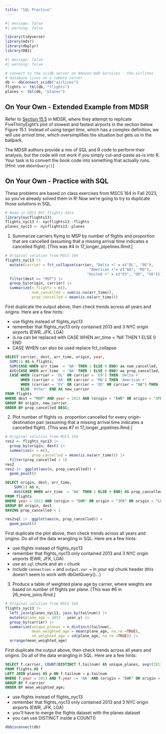 ```yaml
---
title: "SQL Practice"
---
```

  
```r
#| message: false
#| warning: false

library(tidyverse)
library(mdsr)
library(dbplyr)
library(DBI)
```

```r
#| message: false
#| warning: false

# connect to the scidb server on Amazon Web Services - the airlines 
# database lives on a remote server
db <- dbConnect_scidb("airlines")
flights <- tbl(db, "flights")
planes <- tbl(db, "planes")
```


## On Your Own - Extended Example from MDSR

Refer to [Section 15.5](https://mdsr-book.github.io/mdsr2e/ch-sql.html#sec:ft8-flights) in MDSR, where they attempt to replicate FiveThirtyEight's plot of slowest and fastest airports in the section below Figure 15.1.  Instead of using *target time*, which has a complex definition, we will use *arrival time*, which oversimplifies the situation but gets us in the ballpark.

The MDSR authors provide a mix of SQL and R code to perform their analysis, but the code will not work if you simply cut-and-paste as-is into R.  Your task is to convert the book code into something that actually runs.  [Hint: use `dbGetQuery()`]


## On Your Own - Practice with SQL

These problems are based on class exercises from MSCS 164 in Fall 2023, so you've already solved them in R!  Now we're going to try to duplicate those solutions in SQL.

```r
# Read in 2013 NYC flights data
library(nycflights13)
flights_nyc13 <- nycflights13::flights
planes_nyc13 <- nycflights13::planes
```


1. Summarize carriers flying to MSP by number of flights and proportion that are cancelled (assuming that a missing arrival time indicates a cancelled flight).  [This was #4 in 17_longer_pipelines.Rmd.]

```r
# Original solution from MSCS 164
flights_nyc13 |>
  mutate(carrier = fct_collapse(carrier, "Delta +" = c("DL", "9E"), 
                                      "American +"= c("AA", "MQ"), 
                                     "United +" = c("EV", "OO", "UA"))) |>
  filter(dest == "MSP") |>   
  group_by(origin, carrier) |>
  summarize(n_flights = n(), 
            num_cancelled = sum(is.na(arr_time)),
            prop_cancelled = mean(is.na(arr_time)))
```

First duplicate the output above, then check trends across all years and origins.  Here are a few hints:

- use flights instead of flights_nyc13
- remember that flights_nyc13 only contained 2013 and 3 NYC origin airports (EWR, JFK, LGA)
- is.na can be replaced with CASE WHEN arr_time = 'NA' THEN 1 ELSE 0 END
- CASE WHEN can also be used replace fct_collapse

```sql
SELECT carrier, dest, arr_time, origin, year,
  SUM(1) AS n_flights, 
  SUM(CASE WHEN arr_time  = 'NA' THEN 1 ELSE 0 END) as num_cancelled, 
  AVG(CASE WHEN arr_time  = 'NA' THEN 1 ELSE 0 END) as prop_cancelled, 
  CASE WHEN (carrier = 'DL' OR carrier = 'E9') THEN 'Delta +'
       WHEN (carrier = 'AA' OR carrier = 'MQ') THEN 'American +'
       WHEN (carrier = 'EV' OR carrier = 'OO' OR carrier = "UA") THEN 'United +'
       ELSE 'Other' END AS new_carrier
FROM flights
WHERE dest = "MSP" AND year = 2013 AND (origin = "EWR" OR origin = "JFK" OR origin = "LGA")
GROUP BY origin, new_carrier
ORDER BY prop_cancelled DESC;
```

2. Plot number of flights vs. proportion cancelled for every origin-destination pair (assuming that a missing arrival time indicates a cancelled flight).  [This was #7 in 17_longer_pipelines.Rmd.]

```r
# Original solution from MSCS 164
res2 <- flights_nyc13 |>
  group_by(origin, dest) |>
  summarize(n = n(),
            prop_cancelled = mean(is.na(arr_time))) |>
  filter(prop_cancelled < 1)
res2
res2 |>  ggplot(aes(n, prop_cancelled)) + 
  geom_point()
```

```sql
SELECT origin, dest, arr_time,
    SUM(1) AS n, 
    AVG(CASE WHEN arr_time  = 'NA' THEN 1 ELSE 0 END) AS prop_cancelled
FROM flights
WHERE year = 2013 AND (origin = "EWR" OR origin = "JFK" OR origin = "LGA") 
GROUP BY origin, dest
HAVING prop_cancelled < 1

```

```r
res2sql |>  ggplot(aes(n, prop_cancelled)) + 
  geom_point()
```

First duplicate the plot above, then check trends across all years and origins.  Do all of the data wrangling in SQL.  Here are a few hints:

- use flights instead of flights_nyc13
- remember that flights_nyc13 only contained 2013 and 3 NYC origin airports (EWR, JFK, LGA)
- use an `sql` chunk and an `r` chunk
- include `connection = ` and `output.var = ` in your sql chunk header (this doesn't seem to work with dbGetQuery()...)

3. Produce a table of weighted plane age by carrier, where weights are based on number of flights per plane.  [This was #6 in 26_more_joins.Rmd.]

```r
# Original solution from MSCS 164
flights_nyc13 |>
  left_join(planes_nyc13, join_by(tailnum)) |>
  mutate(plane_age = 2013 - year.y) |>
  group_by(carrier) |>
  summarize(unique_planes = n_distinct(tailnum),
            mean_weighted_age = mean(plane_age, na.rm =TRUE),
            sd_weighted_age = sd(plane_age, na.rm =TRUE)) |>
  arrange(mean_weighted_age)
```

First duplicate the output above, then check trends across all years and origins.  Do all of the data wrangling in SQL.  Here are a few hints:


```sql
SELECT f.carrier, COUNT(DISTINCT f.tailnum) AS unique_planes, avg((2013 - p.year)) AS mean_weighted_age, STDDEV(2013 - p.year) AS sd_weighted_age 
FROM flights AS f
LEFT JOIN planes AS p ON f.tailnum = p.tailnum
WHERE f.year = 2013 AND f.year != 'NA' AND (origin = "EWR" OR origin = "JFK" OR origin = "LGA") 
GROUP BY f.carrier
ORDER BY mean_weighted_age;
```

- use flights instead of flights_nyc13
- remember that flights_nyc13 only contained 2013 and 3 NYC origin airports (EWR, JFK, LGA)
- you'll have to merge the flights dataset with the planes dataset
- you can use DISTINCT inside a COUNT()
```r
dbDisconnect(db)
```

